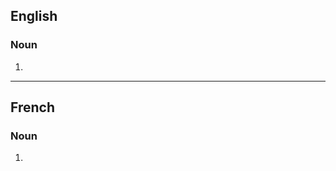 ==English==
===Noun===
#{{plural of|[[dispositif]]}}

----
==French==
===Noun===
#{{plural of|[[dispositif]]}} {{m.}}